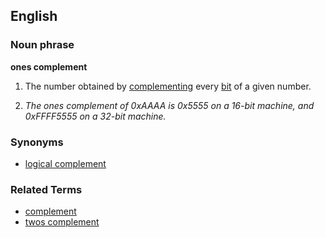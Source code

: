 ==English==

===Noun phrase===
'''ones complement'''

# {{computing}} The number obtained by [[complement]]ing every [[bit]] of a given number.
# ''The ones complement of 0xAAAA is 0x5555 on a 16-bit machine, and 0xFFFF5555 on a 32-bit machine.''

===Synonyms===
* [[logical complement]]

===Related Terms===
* [[complement]]
* [[twos complement]]